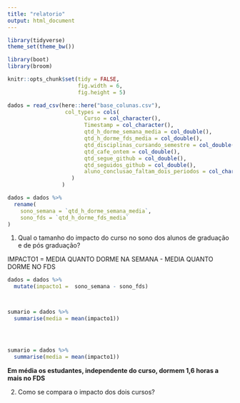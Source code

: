 ```yaml
---
title: "relatorio"
output: html_document
---
```



```r
library(tidyverse)
theme_set(theme_bw())

library(boot)
library(broom)

knitr::opts_chunk$set(tidy = FALSE,
                      fig.width = 6,
                      fig.height = 5)

```

```r
dados = read_csv(here::here("base_colunas.csv"),
                  col_types = cols(
                        Curso = col_character(),
                        Timestamp = col_character(),
                        qtd_h_dorme_semana_media = col_double(),
                        qtd_h_dorme_fds_media = col_double(),
                        qtd_disciplinas_cursando_semestre = col_double(),
                        qtd_cafe_ontem = col_double(),
                        qtd_segue_github = col_double(),
                        qtd_seguidos_github = col_double(),
                        aluno_conclusao_faltam_dois_periodos = col_character()
                    )
                 )

dados = dados %>%
  rename(
    sono_semana = `qtd_h_dorme_semana_media`,
    sono_fds = `qtd_h_dorme_fds_media`
)
```


1. Qual o tamanho do impacto do curso no sono dos alunos de graduação e de pós graduação?

IMPACTO1 = MEDIA QUANTO DORME NA SEMANA - MEDIA QUANTO DORME NO FDS

```r

dados = dados %>% 
  mutate(impacto1 =  sono_semana - sono_fds)



sumario = dados %>% 
  summarise(media = mean(impacto1))




sumario = dados %>% 
  summarise(media = mean(impacto1))
```

**Em média os estudantes, independente do curso,  dormem 1,6 horas a mais no FDS**


2. Como se compara o impacto dos dois cursos?


```r



```

